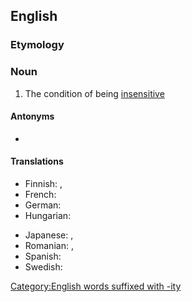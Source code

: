 ==English==

===Etymology===
{{prefix|en|in|sensitivity}}

===Noun===
{{en-noun|-|insensitivities}}

# The condition of being [[insensitive]]

====Antonyms====
* {{l|en|sensitivity}}

====Translations====
{{trans-top|condition of being insensitive}}
* Finnish: {{t+|fi|tunteettomuus}}, {{t+|fi|tunnottomuus}}
* French: {{t+|fr|insensibilité|f}}
* German: {{t|de|Gefühllosigkeit|f}}
* Hungarian: {{t+|hu|érzéketlenség}}
{{trans-mid}}
* Japanese: {{t|ja|無神経|tr=mushinkei}}, {{t+|ja|鈍感|tr=donkan}}
* Romanian: {{t+|ro|insensibilitate|f}}, {{t|ro|nesensibilitate|f}} {{qualifier|rare}}
* Spanish: {{t+|es|insensibilidad|f}}
* Swedish: {{t+|sv|okänslighet|c}}
{{trans-bottom}}

[[Category:English words suffixed with -ity]]